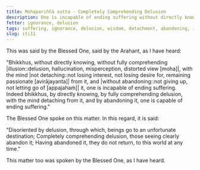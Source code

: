 ```yaml
---
title: Mohapariññā sutta - Completely Comprehending Delusion
description: One is incapable of ending suffering without directly knowing, not completely comprehending delusion, without the mind not detaching from it and without abandoning it. One is capable of ending suffering by directly knowing, by fully comprehending delusion, with the mind detaching from it, and by abandoning it.
fetter: ignorance, delusion
tags: suffering, ignorance, delusion, wisdom, detachment, abandoning, iti
slug: iti11
---
```


This was said by the Blessed One, said by the Arahant, as I have heard:

"Bhikkhus, without directly knowing, without fully comprehending |illusion::delusion, hallucination, misperception, distorted view [moha]|, with the mind \|not detaching::not losing interest, not losing desire for, remaining passionate [avirājayanta]| from it, and \|without abandoning::not giving up, not letting go of [appajahaṁ]| it, one is incapable of ending suffering. Indeed bhikkhus, by directly knowing, by fully comprehending delusion, with the mind detaching from it, and by abandoning it, one is capable of ending suffering."

The Blessed One spoke on this matter. In this regard, it is said:

"Disoriented by delusion, through which,
beings go to an unfortunate destination;
Completely comprehending delusion,
those seeing clearly abandon it;
Having abandoned it, they do not return,
to this world at any time."

This matter too was spoken by the Blessed One, as I have heard.